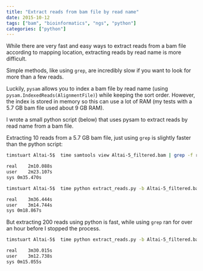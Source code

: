 ```yaml
---
title: "Extract reads from bam file by read name"
date: 2015-10-12
tags: ["bam", "bioinformatics", "ngs", "python"]
categories: ["python"]
---
```


While there are very fast and easy ways to extract reads from a bam file according to mapping location, extracting reads by read name is more difficult.

Simple methods, like using `grep`, are incredibly slow if you want to look for more than a few reads.

Luckily, `pysam` allows you to index a bam file by read name (using `pysam.IndexedReads(AlignmentFile)`) while keeping the sort order. However, the index is stored in memory so this can use a lot of RAM (my tests with a 5.7 GB bam file used about 9 GB RAM).

I wrote a small python script (below) that uses pysam to extract reads by read name from a bam file.

Extracting 10 reads from a 5.7 GB bam file, just using `grep` is slightly faster than the python script:


```bash
timstuart Altai-5$  time samtools view Altai-5_filtered.bam | grep -f reads.txt > extracted

real    2m10.088s
user    2m23.107s
sys 0m35.470s

timstuart Altai-5$  time python extract_reads.py -b Altai-5_filtered.bam -n reads.txt -o python_extracted.bam

real    3m36.444s
user    3m14.744s
sys 0m18.867s

```

But extracting 200 reads using python is fast, while using `grep` ran for over an hour before I stopped the process.

```bash
timstuart Altai-5$  time python extract_reads.py -b Altai-5_filtered.bam -n reads.txt -o python_extracted.bam

real    3m30.015s
user    3m12.738s
sys 0m15.055s
```


<script src="https://gist.github.com/timoast/2264a79f93b3f1cb3aac.js"></script>
